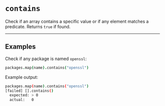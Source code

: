 # `contains`

Check if an array contains a specific value or if any element matches a predicate. Returns `true` if found.

---

## Examples

Check if any package is named `openssl`:

```coffee
packages.map(name).contains("openssl")
```

Example output:
```bash
packages.map(name).contains("openssl")
[failed] [].contains()
  expected: > 0
  actual:   0
```
